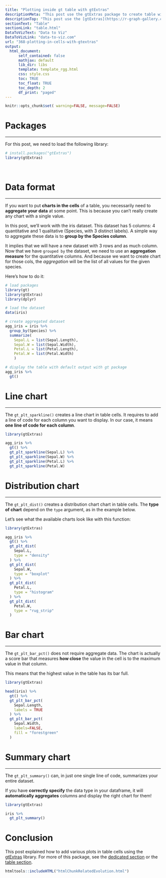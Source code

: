 ```yaml
---
title: "Plotting inside gt table with gtExtras"
descriptionMeta: "This post use the gtExtras package to create table with plots inside cells such as density chart, line chart, barplot and even more."
descriptionTop: "This post use the [gtExtras](https://r-graph-gallery.com/package/gtExtras.html) package to create table with plots inside cells such as density chart, line chart, barplot and even more. We'll go through several examples of how to aggregate and manipulate data for this purpose, as well as choosing the chart type with [gtExtras](https://r-graph-gallery.com/package/gtExtras.html)."
sectionText: "Table"
sectionLink: "table.html"
DataToVizText: "Data to Viz"
DataToVizLink: "data-to-viz.com"
url: "368-plotting-in-cells-with-gtextras"
output:
  html_document:
      self_contained: false    
      mathjax: default
      lib_dir: libs
      template: template_rgg.html
      css: style.css
      toc: TRUE
      toc_float: TRUE
      toc_depth: 2
      df_print: "paged"
---
```



```r
knitr::opts_chunk$set( warning=FALSE, message=FALSE)
```

<div class="container">


# Packages
***

For this post, we need to load the following library:

```r
# install.packages("gtExtras")
library(gtExtras)
```

<br/>


# Data format
***

<div class = "row">

<div class = "col-md-12  col-sm-12 align-self-center">

If you want to put **charts in the cells** of a table, you necessarily need to **aggregate your data** at some point. This is because you can't really create any chart with a single value. 

In this post, we'll work with the iris dataset. This dataset has 5 columns: 4 quantitative and 1 qualitative (Species, with 3 distinct labels). A simple way to aggregate these data is to **group by the Species column**. 

It implies that we will have a new dataset with 3 rows and as much column. Now that we have `grouped by` the dataset, we need to use an **aggregation measure** for the quantitative columns. And because we want to create chart for those cols, the *aggregation* will be the list of all values for the given species.

Here's how to do it:

```r
# load packages
library(gt)
library(gtExtras)
library(dplyr)

# load the dataset
data(iris)

# create aggregated dataset
agg_iris = iris %>%
  group_by(Species) %>%
  summarize(
    Sepal.L = list(Sepal.Length),
    Sepal.W = list(Sepal.Width),
    Petal.L = list(Petal.Length),
    Petal.W = list(Petal.Width)
    )

# display the table with default output with gt package
agg_iris %>%
  gt()
```




# Line chart
***

<div class = "row">

<div class = "col-md-12  col-sm-12 align-self-center">

The `gt_plt_sparkline()` creates a line chart in table cells. It requires to add a line of code for each column you want to display. In our case, it means **one line of code for each column**.

</div>

<div class = "col-md-12  col-sm-12">


```r
library(gtExtras)

agg_iris %>%
  gt() %>%
  gt_plt_sparkline(Sepal.L) %>%
  gt_plt_sparkline(Sepal.W) %>%
  gt_plt_sparkline(Petal.L) %>%
  gt_plt_sparkline(Petal.W)
```
</div>
</div>



# Distribution chart
***

<div class = "row">

<div class = "col-md-12  col-sm-12 align-self-center">

The `gt_plt_dist()` creates a distribution chart chart in table cells. The **type of chart** depend on the `type` argument, as in the example below. 

Let's see what the available charts look like with this function:

</div>

<div class = "col-md-12  col-sm-12">


```r
library(gtExtras)

agg_iris %>%
  gt() %>%
  gt_plt_dist(
    Sepal.L,
    type = "density" 
  ) %>%
  gt_plt_dist( 
    Sepal.W,
    type = "boxplot"
  ) %>%
  gt_plt_dist( 
    Petal.L,
    type = "histogram"
  ) %>%
  gt_plt_dist(
    Petal.W,
    type = "rug_strip"
  )
```
</div>
</div>




# Bar chart
***

<div class = "row">

<div class = "col-md-12  col-sm-12 align-self-center">

The `gt_plt_bar_pct()` does not require aggregate data. The chart is actually a score bar that measures **how close** the value in the cell is to the maximum value in that column.

This means that the highest value in the table has its bar full.

</div>

<div class = "col-md-12  col-sm-12">


```r
library(gtExtras)

head(iris) %>%
  gt() %>%
  gt_plt_bar_pct(
    Sepal.Length,
    labels = TRUE
  ) %>%
  gt_plt_bar_pct(
    Sepal.Width,
    labels=FALSE,
    fill = "forestgreen"
  )
```
</div>
</div>



# Summary chart
***

<div class = "row">

<div class = "col-md-12  col-sm-12 align-self-center">

The `gt_plt_summary()` can, in just one single line of code, summarizes your entire dataset.

If you have **correctly specify** the data type in your dataframe, it will **automatically aggregates** columns and display the right chart for them!

</div>

<div class = "col-md-12  col-sm-12">


```r
library(gtExtras)

iris %>%
  gt_plt_summary()
```
</div>
</div>



# Conclusion

This post explained how to add various plots in table cells using the [gtExtras](https://r-graph-gallery.com/package/gtExtras.html) library. For more of this package, see the [dedicated section](https://r-graph-gallery.com/package/gtExtras.html) or the [table section](https://r-graph-gallery.com/table.html). 






```r
htmltools::includeHTML("htmlChunkRelatedEvolution.html")
```
